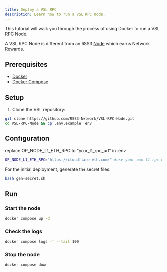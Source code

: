 ```yaml
---
title: Deploy a VSL RPC
description: Learn how to run a VSL RPC node.
---
```


This tutorial will walk you through the process of using Docker to run a VSL RPC Node.

A VSL RPC Node is different from an RSS3 [Node](/guide/core/concepts/node) which earns Network Rewards.

## Prerequisites

- [Docker](https://docs.docker.com/engine/install/)
- [Docker Compose](https://docs.docker.com/compose/install/)

## Setup

1. Clone the VSL repository:

```bash
git clone https://github.com/RSS3-Network/VSL-RPC-Node.git
cd VSL-RPC-Node && cp .env.example .env
```
## Configuration

replace OP_NODE_L1_ETH_RPC to "your_l1_rpc_url" in .env

```bash
OP_NODE_L1_ETH_RPC="https://cloudflare-eth.com/" #use your own l1 rpc endpoint
```

For the initial deployment, generate the secret files:

```bash
bash gen-secret.sh
```

## Run

### Start the node

```bash
docker compose up -d
```

### Check the logs

```bash
docker compose logs -f --tail 100
```

### Stop the node

```bash
docker compose down
```
